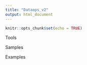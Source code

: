```yaml
---
title: "Dataops_v2"
output: html_document
---
```


```r
knitr::opts_chunk$set(echo = TRUE)
```

Tools

Samples

Examples